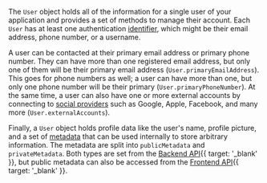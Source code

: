 The `User` object holds all of the information for a single user of your application and provides a set of methods to manage their account. Each `User` has at least one authentication [identifier](/docs/guides/configure/auth-strategies/sign-up-sign-in-options#identifiers), which might be their email address, phone number, or a username.

A user can be contacted at their primary email address or primary phone number. They can have more than one registered email address, but only one of them will be their primary email address (`User.primaryEmailAddress`). This goes for phone numbers as well; a user can have more than one, but only one phone number will be their primary (`User.primaryPhoneNumber`). At the same time, a user can also have one or more external accounts by connecting to [social providers](/docs/guides/configure/auth-strategies/social-connections/all-providers) such as Google, Apple, Facebook, and many more (`User.externalAccounts`).

Finally, a `User` object holds profile data like the user's name, profile picture, and a set of [metadata](/docs/guides/users/extending) that can be used internally to store arbitrary information. The metadata are split into `publicMetadata` and `privateMetadata`. Both types are set from the [Backend API](/docs/references/backend-api){{ target: '_blank' }}, but public metadata can also be accessed from the [Frontend API](/docs/references/frontend-api){{ target: '_blank' }}.
